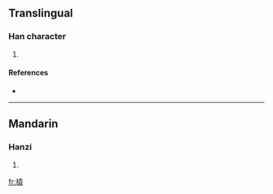 ==Translingual==

===Han character===
{{Han char|rn=75|rad=木|as=10|sn=14|four=4493<sub>2</sub>|canj=木土口女 (DGRV)}}

# {{defn|Han|sort=木10}}

====References====
* {{Han ref|kx=0544.090|dkj=15265|dj=0931.280|hdz=21260.050|uh=69AC|ud=27052|bh=E244|bd=57924}}

----

==Mandarin==

===Hanzi===
{{cmn-hanzi|pin=[[yuán]] ([[yuan2]])|wg=yüan<sup>2</sup>}}

# {{defn|Mandarin}}

[[fr:榬]]